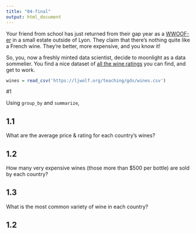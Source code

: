 ```yaml
---
title: "04-final"
output: html_document
---
```


Your friend from school has just returned from their gap year as a [WWOOF-er](https://wwoof.org.uk/) in a small estate outside of Lyon. They claim that there's nothing quite like a French wine. They're better, more expensive, and you know it! 

So, you, now a freshly minted data scientist, decide to moonlight as a data sommelier. You find a nice dataset of [all the wine ratings](https://www.kaggle.com/zynicide/wine-reviews) you can find, and get to work. 

```r
wines = read_csv('https://ljwolf.org/teaching/gds/wines.csv')
```

#1 

Using `group_by` and `summarize`, 

## 1.1

What are the average price & rating for each country's wines?

## 1.2

How many very expensive wines (those more than $500 per bottle) are sold by each country? 

## 1.3

What is the most common variety of wine in each country? 

## 1.2
